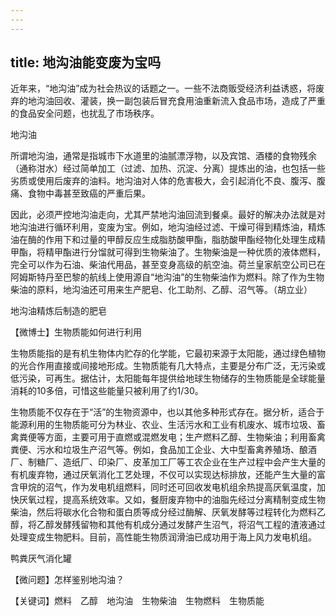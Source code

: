 ```yaml
---
---
---
```

title: 地沟油能变废为宝吗
---




近年来，“地沟油”成为社会热议的话题之一。一些不法商贩受经济利益诱惑，将废弃的地沟油回收、灌装，换一副包装后冒充食用油重新流入食品市场，造成了严重的食品安全问题，也扰乱了市场秩序。

地沟油



所谓地沟油，通常是指城市下水道里的油腻漂浮物，以及宾馆、酒楼的食物残余（通称泔水）经过简单加工（过滤、加热、沉淀、分离）提炼出的油，也包括一些劣质或使用后废弃的油料。地沟油对人体的危害极大，会引起消化不良、腹泻、腹痛、食物中毒甚至致癌的严重后果。

因此，必须严控地沟油走向，尤其严禁地沟油回流到餐桌。最好的解决办法就是对地沟油进行循环利用，变废为宝。例如，地沟油经过滤、干燥可得到精炼油，精炼油在酶的作用下和过量的甲醇反应生成脂肪酸甲酯，脂肪酸甲酯经物化处理生成精甲酯，将精甲酯进行分馏就可得到生物柴油了。生物柴油是一种优质的液体燃料，完全可以作为石油、柴油代用品，甚至变身高级的航空油。荷兰皇家航空公司已在阿姆斯特丹至巴黎的航线上使用源自“地沟油”的生物柴油作为燃料。除了作为生物柴油的原料，地沟油还可用来生产肥皂、化工助剂、乙醇、沼气等。（胡立业）

地沟油精炼后制造的肥皂





【微博士】生物质能如何进行利用

生物质能指的是有机生物体内贮存的化学能，它最初来源于太阳能，通过绿色植物的光合作用直接或间接地形成。生物质能有几大特点，主要是分布广泛，无污染或低污染，可再生。据估计，太阳能每年提供给地球生物储存的生物质能是全球能量消耗的10多倍，可惜这些能量只被利用了约1/30。

生物质能不仅存在于“活”的生物资源中，也以其他多种形式存在。据分析，适合于能源利用的生物质能可分为林业、农业、生活污水和工业有机废水、城市垃圾、畜禽粪便等方面，主要可用于直燃或混燃发电；生产燃料乙醇、生物柴油；利用畜禽粪便、污水和垃圾生产沼气等。例如，食品加工企业、大中型畜禽养殖场、酿酒厂、制糖厂、造纸厂、印染厂、皮革加工厂等工农企业在生产过程中会产生大量的有机废弃物，通过厌氧消化工艺处理，不仅可以实现达标排放，还能产生大量的富含甲烷的沼气，作为发电机组燃料，同时还可回收发电机组余热提高厌氧温度，加快厌氧过程，提高系统效率。又如，餐厨废弃物中的油脂先经过分离精制变成生物柴油，然后将碳水化合物和蛋白质等成分经过酶解、厌氧发酵等过程转化为燃料乙醇，将乙醇发酵残留物和其他有机成分通过发酵产生沼气，将沼气工程的渣液通过处理变成生物肥料。目前，高性能生物质润滑油已成功用于海上风力发电机组。

鸭粪厌气消化罐



【微问题】怎样鉴别地沟油？

【关键词】燃料　乙醇　地沟油　生物柴油　生物燃料　生物质能